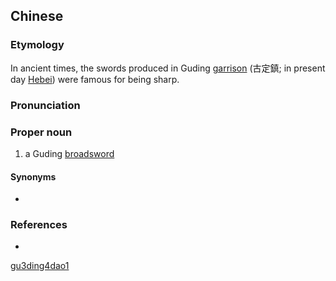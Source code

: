 ==Chinese==
{{zh-forms|type=21}}

===Etymology===
In ancient times, the swords produced in Guding [[garrison]] (古定鎮; in present day [[w:Hebei|Hebei]]) were famous for being sharp.

===Pronunciation===
{{zh-pron
|m=Gǔdìng dāo
|cat=pn
}}

===Proper noun===
{{zh-proper noun}}

# {{lb|zh|archaic}} a Guding [[w:Dao (sword)|broadsword]]

====Synonyms====
* {{zh-l|古錠刀}}

===References===
* {{cite-book
|last=
|first=
|authorlink=
|coauthors=
|year=2007
|title=[[w:Hanyu Da Cidian|Hanyu Da Cidian 3.0]]
|language=Mandarin
|publisher=[[w:Commercial Press|Commercial Press]]
|location=[[Hong Kong]]
|isbn=9789620702778
}}

[[Category:Mandarin archaic terms|gu3ding4dao1]]